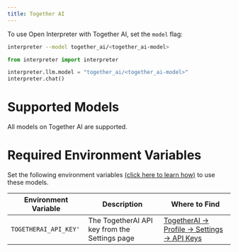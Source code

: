 ```yaml
---
title: Together AI
---
```


To use Open Interpreter with Together AI, set the `model` flag:

<CodeGroup>

```bash Terminal
interpreter --model together_ai/<together_ai-model>
```

```python Python
from interpreter import interpreter

interpreter.llm.model = "together_ai/<together_ai-model>"
interpreter.chat()
```

</CodeGroup>

# Supported Models

All models on Together AI are supported.

# Required Environment Variables

Set the following environment variables [(click here to learn how)](https://chat.openai.com/share/1062cdd8-62a1-4aa8-8ec9-eca45645971a) to use these models.

| Environment Variable  | Description                                   | Where to Find                                                                               |
| --------------------- | --------------------------------------------- | ------------------------------------------------------------------------------------------- |
| `TOGETHERAI_API_KEY'` | The TogetherAI API key from the Settings page | [TogetherAI -> Profile -> Settings -> API Keys](https://api.together.xyz/settings/api-keys) |
